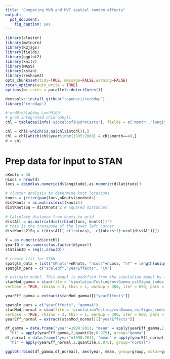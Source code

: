```yaml
---
title: "Comparing MVN and MVT spatial random effects"
output:
  pdf_document:
    fig_caption: yes
---
```


```r
library(cluster)
library(mvtnorm)
library(R2jags)
library(fields)
library(ggplot2)
library(knitr)
library(MASS)
library(rstan)
library(reshape2)
opts_chunk$set(tidy=TRUE, message=FALSE,warning=FALSE)
rstan_options(auto_write = TRUE)
options(mc.cores = parallel::detectCores())
```

```r
devtools::install_github("ropensci/rerddap")
library('rerddap')

#'erdMYchla8day_LonPM180'
# grab integrated chlorophyll
chl = tabledap(info('siocalcofiHydroCasts'), fields = c('month','longitude', 'latitude', 'sta_id', 'sta_code', 'st_station','st_line','year','julian_day','intchl'))

chl = chl[-which(is.na(chl$intchl)),]
chl = chl[which(chl$year%in%c(1995:2008) & chl$month==4),]
d = chl
```

# Prep data for input to STAN

```r
nKnots = 30
nLocs = nrow(d)
locs = cbind(as.numeric(d$longitude),as.numeric(d$latitude))

# cluster analysis to determine knot locations
knots = jitter(pam(locs,nKnots)$medoids)
distKnots = as.matrix(dist(knots))
distKnotsSq = distKnots^2 # squared distances
  
# Calculate distance from knots to grid
distAll = as.matrix(dist(rbind(locs, knots)))^2
# this is the transpose of the lower left corner
distKnots21Sq = t(distAll[-c(1:nLocs), -c((nLocs+1):ncol(distAll))])

Y = as.numeric(d$intchl)
yearID = as.numeric(as.factor(d$year))
stationID = seq(1,nrow(d))

# create list for STAN
spatglm_data = list("nKnots"=nKnots, "nLocs"=nLocs, "nT" = length(unique(yearID)), "N" = length(Y), "stationID" = stationID, "yearID" = yearID, "y" = Y, "distKnotsSq" = distKnotsSq, "distKnots21Sq" = distKnots21Sq)
spatglm_pars = c("scaledf","yearEffects", "CV")

# estimate model. This model is modified from the simulation model by (1) including indices to allow NAs in the inputted data, and (2) including estimated year effects (intercepts)
stanMod_gamma = stan(file = 'simulationTesting/mvtGamma_estSigma_index_yr.stan',data = spatglm_data, 
verbose = TRUE, chains = 3, thin = 1, warmup = 300, iter = 600, pars = spatglm_pars)

yearEff_gamma = extract(stanMod_gamma)[["yearEffects"]]

spatglm_pars = c("yearEffects", "gammaA")
stanMod_normal = stan(file = 'simulationTesting/mvnGamma_estSigma_index.stan',data = spatglm_data, 
verbose = TRUE, chains = 3, thin = 1, warmup = 300, iter = 600, pars = spatglm_pars)
yearEff_normal = extract(stanMod_normal)[["yearEffects"]]
```

```r
df_gamma = data.frame("year"=1998:2011, "mean" = apply(yearEff_gamma,2,mean), "lo" = apply(yearEff_gamma,2,quantile,0.025),
  "hi" = apply(yearEff_gamma,2,quantile,0.975), group="gamma")
df_normal = data.frame("year"=1998:2011, "mean" = apply(yearEff_normal,2,mean), "lo" = apply(yearEff_normal,2,quantile,0.025),
  "hi" = apply(yearEff_normal,2,quantile,0.975), group="normal")

ggplot(rbind(df_gamma,df_normal), aes(year, mean, group=group, color=group)) + geom_ribbon(aes(ymin = lo, ymax = hi), alpha=0.3)
```


  
